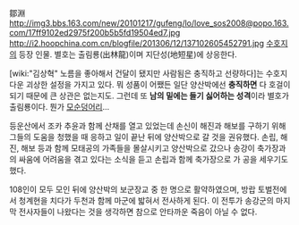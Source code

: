 鄒淵
http://img3.bbs.163.com/new/20101217/gufeng/lo/love_sos2008@popo.163.com/17ff9102ed2975f200b5b5fd19504ed7.jpg
http://i2.hoopchina.com.cn/blogfile/201306/12/137102605452791.jpg
[[수호지]]의 등장 인물. 별호는 출림룡(出林龍)이며 지단성(地短星)에 상응한다.

[wiki:"김상혁" 노름을 좋아해서 건달이 됐지만 사람됨은 충직하고 선량하다]는 수호지다운 괴상한 설정을 가지고 있다. 뭐 성품이 어쨌든 일단 양산박에선 '''충직하면''' 다 호걸이 되기 때문에 큰 상관은 없는지도. 그런데 또 '''남의 밑에는 들기 싫어하는 성격'''이라 별호가 출림룡이다. 뭔가 [[모순]]덩어리... 

등운산에서 조카 추윤과 함께 산채를 열고 있었는데 손신이 해진과 해보를 구하기 위해 그들의 도움을 청했을 때 응하고 일이 끝난 뒤에 양산박으로 갈 것을 권유했다. 손립, 해진, 해보 등과 함께 모태공의 가족들을 몰살시키고 양산박으로 갔으나 송강이 축가장과의 싸움에 어려움을 겪고 있다는 소식을 듣고 손립과 함께 축가장으로 가 공을 세우기도 했다.
 
108인이 모두 모인 뒤에 양산박의 보군장교 중 한 명으로 활약하였으며, 방랍 토벌전에서 청계현을 치다가 두천과 함께 마군에 밟혀서 전사하게 된다. 이 전투가 송강군의 마지막 전사자들이 나왔다는 것을 생각하면 참으로 안타까운 죽음이 아닐 수 없다.
